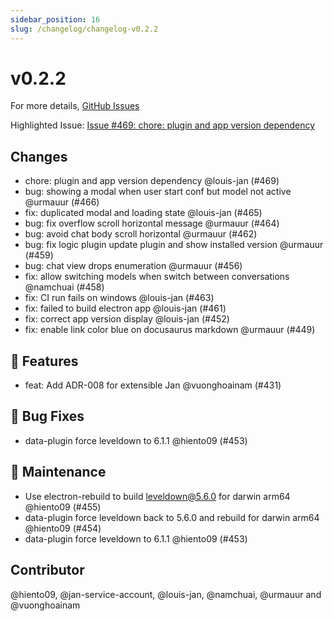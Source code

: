 ```yaml
---
sidebar_position: 16
slug: /changelog/changelog-v0.2.2
---
```

# v0.2.2

For more details, [GitHub Issues](https://github.com/janhq/jan/releases/tag/v0.2.2)

Highlighted Issue:  [Issue #469: chore: plugin and app version dependency](https://github.com/janhq/jan/pull/469)

## Changes

- chore: plugin and app version dependency @louis-jan (#469)
- bug: showing a modal when user start conf but model not active @urmauur (#466)
- fix: duplicated modal and loading state @louis-jan (#465)
- bug: fix overflow scroll horizontal message @urmauur (#464)
- bug: avoid chat body scroll horizontal @urmauur (#462)
- bug: fix logic plugin update plugin and show installed version @urmauur (#459)
- bug: chat view drops enumeration @urmauur (#456)
- fix: allow switching models when switch between conversations @namchuai (#458)
- fix: CI run fails on windows @louis-jan (#463)
- fix: failed to build electron app @louis-jan (#461)
- fix: correct app version display @louis-jan (#452)
- fix: enable link color blue on docusaurus markdown @urmauur (#449)

## 🚀 Features

- feat: Add ADR-008 for extensible Jan @vuonghoainam (#431)

## 🐛 Bug Fixes

- data-plugin force leveldown to 6.1.1 @hiento09 (#453)

## 🧰 Maintenance

- Use electron-rebuild to build leveldown@5.6.0 for darwin arm64 @hiento09 (#455)
- data-plugin force leveldown back to 5.6.0 and rebuild for darwin arm64 @hiento09 (#454)
- data-plugin force leveldown to 6.1.1 @hiento09 (#453)

## Contributor

@hiento09, @jan-service-account, @louis-jan, @namchuai, @urmauur and @vuonghoainam

